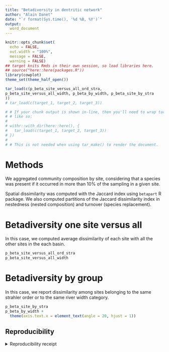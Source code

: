 ```yaml
---
title: "Betadiversity in dentritic network"
author: "Alain Danet"
date: "`r format(Sys.time(), '%d %B, %Y')`"
output:
  word_document 
---
```



```r
knitr::opts_chunk$set(
  echo = FALSE,
  out.width = "100%",
  message = FALSE,
  warning = FALSE)
## target knits Rmds in their own session, so load libraries here.
## source("here::here(packages.R"))
library(cowplot)
theme_set(theme_half_open())
```

```r
tar_load(c(p_beta_site_versus_all_ord_stra,
p_beta_site_versus_all_width, p_beta_by_width, p_beta_site_by_stra
))
# tar_load(c(target_1, target_2, target_3))

# # If your chunk output is shown in-line, then you'll need to wrap tar_load()
# # like so:
# 
# withr::with_dir(here::here(), {
#   tar_load(c(target_1, target_2, target_3))
# })
# 
# # This is not needed when using tar_make() to render the document.
```
# Methods

We aggregated community composition by site, considering that a species was
present if it occurred in more than 10% of the sampling in a given site.

Spatial dissimilarity was computed with the Jaccard index using `betapart` R
package. We also computed partitions of the Jaccard dissimilarity index in
nestedness (nested composition) and turnover (species replacement).

# Betadiversity one site versus all 

In this case, we computed average dissimilarity of each site with all the other
sites in the each basin.

```r
p_beta_site_versus_all_ord_stra
p_beta_site_versus_all_width
```

# Betadiversity by group 

In this case, we report dissimilarity among sites belonging to the
same strahler order or to the same river width category. 

```r
p_beta_site_by_stra
p_beta_by_width +
  theme(axis.text.x = element_text(angle = 20, hjust = 1))
```

## Reproducibility

<details><summary>Reproducibility receipt</summary>

```r
## datetime
Sys.time()

## repository
if(requireNamespace('git2r', quietly = TRUE)) {
  git2r::repository()
} else {
  c(
    system2("git", args = c("log", "--name-status", "-1"), stdout = TRUE),
    system2("git", args = c("remote", "-v"), stdout = TRUE)
  )
}

## session info
sessionInfo()
```

</details>
